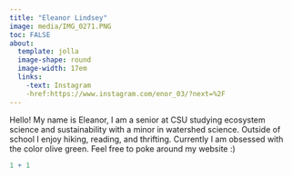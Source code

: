 ```yaml
---
title: "Eleanor Lindsey"
image: media/IMG_0271.PNG
toc: FALSE
about:
  template: jolla
  image-shape: round
  image-width: 17em
  links: 
    -text: Instagram
    -href:https://www.instagram.com/enor_03/?next=%2F
---
```


Hello! My name is Eleanor, I am a senior at CSU studying ecosystem science and sustainability with a minor in watershed science. Outside of school I enjoy hiking, reading, and thrifting. Currently I am obsessed with the color olive green. Feel free to poke around my website :)

```r
1 + 1
```
